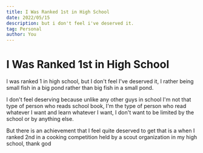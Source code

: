 ```yaml
---
title: I Was Ranked 1st in High School
date: 2022/05/15
description: but i don't feel i've deserved it.
tag: Personal
author: You
---
```


# I Was Ranked 1st in High School

I was ranked 1 in high school, but I don't feel I've deserved it, I rather being small fish in a big pond rather than big fish in a small pond. 

I don't feel deserving because unlike any other guys in school I'm not that type of person who reads school book, I'm the type of person who read whatever I want and learn whatever I want, I don't want to be limited by the school or by anything else. 

But there is an achievement that I feel quite deserved to get that is a when I ranked 2nd in a cooking competition held by a scout organization in my high school, thank god